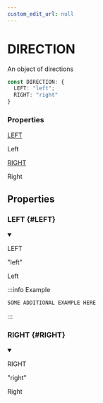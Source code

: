 ```yaml
---
custom_edit_url: null
---
```


# DIRECTION

<div className="doc-subtitle">

An object of directions

</div>

```ts
const DIRECTION: {
  LEFT: "left";
  RIGHT: "right"
}
```

<div className="doc-summary doc-properties">
<h3 className="doc-summary-title">Properties</h3>
<div className="doc-summary-item">
<div className="doc-summary-name"><a href="#LEFT">LEFT</a></div>
<div className="doc-summary-desc">

Left

</div>
</div>
<div className="doc-summary-item">
<div className="doc-summary-name"><a href="#RIGHT">RIGHT</a></div>
<div className="doc-summary-desc">

Right

</div>
</div>
</div>

## Properties

<div className="doc-header-hidden">

### LEFT {#LEFT}

</div>

<div className="doc-entry">

<details open className="doc-property">

<summary className="doc-member">

<span className="doc-name">LEFT</span>

<span className="doc-type">

&quot;left&quot;

</span>

</summary>

<div className="doc-desc">

Left

</div>

:::info Example

```ts
SOME ADDITIONAL EXAMPLE HERE
```

:::

</details>

</div>

<div className="doc-header-hidden">

### RIGHT {#RIGHT}

</div>

<div className="doc-entry">

<details open className="doc-property">

<summary className="doc-member">

<span className="doc-name">RIGHT</span>

<span className="doc-type">

&quot;right&quot;

</span>

</summary>

<div className="doc-desc">

Right

</div>

</details>

</div>
